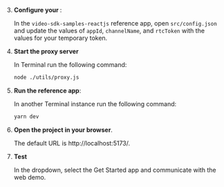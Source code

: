 <PlatformWrapper platform="react-js">

3. **Configure your <Vpl k="CLIENT"/>**:

    In the `video-sdk-samples-reactjs` reference app, open `src/config.json` and update the values of `appId`,
    `channelName`, and `rtcToken` with the values for your temporary token.

1. **Start the proxy server**

    In Terminal run the following command:

    ```bash
    node ./utils/proxy.js
    ```

1.  **Run the <Vpl k="NAME" /> reference app**:

    In another Terminal instance run the following command:

    ```bash
    yarn dev
    ```

1. **Open the project in your browser**.

    The default URL is http://localhost:5173/.

1. **Test <Vpd k="PRODUCT" />**

    In the dropdown, select the Get Started app and communicate with the web demo.

</PlatformWrapper>